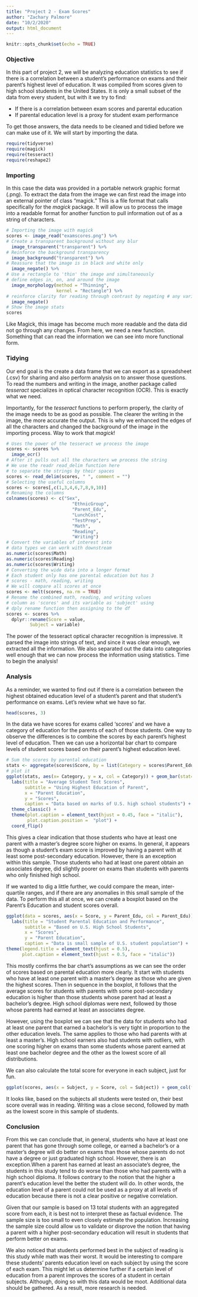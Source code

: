 ```yaml
---
title: "Project 2 - Exam Scores"
author: "Zachary Palmore"
date: "10/2/2020"
output: html_document
---
```


```r
knitr::opts_chunk$set(echo = TRUE)
```

### Objective

In this part of project 2, we will be analyzing education statistics to see if there is a correlation between a student's performance on exams and their parent's highest level of education. It was compiled from scores given to high school students in the United States. It is only a small subset of the data from every student, but with it we try to find:

  * If there is a correlation between exam scores and parental education 
  * If parental education level is a proxy for student exam performance

To get those answers, the data needs to be cleaned and tidied before we can make use of it. We will start by importing the data. 


```r
require(tidyverse)
require(magick)
require(tesseract)
require(reshape2)
```


\clearpage

### Importing

In this case the data was provided in a portable network graphic format (.png). To extract the data from the image we can first read the image into an external pointer of class "magick." This is a file format that calls specifically for the *magick* package. It will allow us to process the image into a readable format for another function to pull information out of as a string of characters.  


```r
# Importing the image with magick
scores <- image_read("examscores.png") %>% 
# Create a transparent background without any blur
  image_transparent("transparent") %>% 
# Reinforce the background transparency 
  image_background("transparent") %>%
# Reassure that the image is in black and white only
  image_negate() %>%
# Use a rectangle to 'thin' the image and simultaneously 
# define edges in, on, and around the image
  image_morphology(method = "Thinning", 
                   kernel = "Rectangle") %>%
# reinforce clarity for reading through contrast by negating # any variation in background colors 
  image_negate() 
# Show the image stats
scores
```

Like Magick, this image has become much more readable and the data did not go through any changes. From here, we need a new function. Something that can read the information we can see into more functional form. 

\clearpage

### Tidying

Our end goal is the create a data frame that we can export as a spreadsheet (.csv) for sharing and also perform analysis on to answer those questions. To read the numbers and writing in the image, another package called *tesseract* specializes in optical character recognition (OCR). This is exactly what we need.   

Importantly, for the *tesseract* functions to perform properly, the clarity of the image needs to be as good as possible. The clearer the writing in the image, the more accurate the output. This is why we enhanced the edges of all the characters and changed the background of the image in the importing process. Way to work that *magick*!   


```r
# Uses the power of the tesseract we process the image
scores <- scores %>%
  image_ocr() 
# After it pulls out all the characters we process the string
# We use the readr read_delim function here 
# to separate the strings by their spaces  
scores <- read_delim(scores, " ", comment = "")
# Selecting the useful columns
scores <- scores[,c(1,3,4,6,7,8,9,10)]
# Renaming the columns
colnames(scores) <- c("Sex",
                         "EthnicGroup",
                         "Parent_Edu",
                         "LunchCost",
                         "TestPrep",
                         "Math",
                         "Reading",
                         "Writing")
# Convert the variables of interest into
# data types we can work with downstream
as.numeric(scores$Math)
as.numeric(scores$Reading)
as.numeric(scores$Writing)
# Converting the wide data into a longer format 
# Each student only has one parental education but has 3 
# scores - math, reading, writing
# We will compare all scores at once
scores <- melt(scores, na.rm = TRUE)
# Rename the combined math, reading, and writing values 
# column as 'scores' and its variable as 'subject' using
# dply rename function then assigning to the df 
scores <- scores %>%
  dplyr::rename(Score = value, 
         Subject = variable)
```

The power of the tesseract optical character recognition is impressive. It parsed the image into strings of text, and since it was clear enough, we extracted all the information. We also separated out the data into categories well enough that we can now process the information using statistics. Time to begin the analysis!


\clearpage

### Analysis

As a reminder, we wanted to find out if there is a correlation between the highest obtained education level of a student's parent and that student's performance on exams. Let's review what we have so far. 

```r
head(scores, 3)
```

In the data we have scores for exams called 'scores' and we have a category of education for the parents of each of those students. One way to observe the differences is to combine the scores by each parent's highest level of education. Then we can use a horizontal bar chart to compare levels of student scores based on their parent's highest education level. 


```r
# Sum the scores by parental education 
stats <- aggregate(scores$Score, by = list(Category = scores$Parent_Edu), FUN = mean)
# plot it
ggplot(stats, aes(x= Category, y = x, col = Category)) + geom_bar(stat="identity", fill = "transparent", width = .5, size = 2) + 
  labs(title = "Average Student Test Scores",
       subtitle = "Using Highest Education of Parent",
       x = "Parent Education", 
       y = "Scores",  
       caption = "Data based on marks of U.S. high school students") +
  theme_classic() +
  theme(plot.caption = element_text(hjust = 0.45, face = "italic"), 
        plot.caption.position =  "plot") + 
  coord_flip()
```

This gives a clear indication that those students who have at least one parent with a master's degree score higher on exams. In general, it appears as though a student's exam score is improved by having a parent with at least some post-secondary education. However, there is an exception within this sample. Those students who had at least one parent obtain an associates degree, did slightly poorer on exams than students with parents who only finished high school. 

If we wanted to dig a little further, we could compare the mean, inter-quartile ranges, and if there are any anomalies in this small sample of the data. To perform this all at once, we can create a boxplot based on the Parent's Education and student scores overall. 

```r
ggplot(data = scores, aes(x = Score, y = Parent_Edu, col = Parent_Edu)) + geom_boxplot() + theme_classic() + 
  labs(title = "Student Parental Education and Performance",
       subtitle = "Based on U.S. High School Students", 
       x = "Scores", 
       y = "Parent Education",
       caption = "Data is small sample of U.S. student population") + 
theme(legend.title = element_text(hjust = 0.5), 
      plot.caption = element_text(hjust = 0.5, face = "italic"))
```

This mostly confirms the bar chart's assumptions as we can see the order of scores based on parental education more clearly. It start with students who have at least one parent with a master's degree as those who are given the highest scores. Then in sequence in the boxplot, it follows that the average scores for students with parents with some post-secondary education is higher than those students whose parent had at least a bachelor's degree. High school diplomas were next, followed by those whose parents had earned at least an associates degree.

However, using the boxplot we can see that the data for students who had at least one parent that earned a bachelor's is very tight in proportion to the other education levels. The same applies to those who had parents with at least a master's. High school earners also had students with outliers, with one scoring higher on exams than some students whose parent earned at least one bachelor degree and the other as the lowest score of all distributions.

We can also calculate the total score for everyone in each subject, just for fun.

```r
ggplot(scores, aes(x = Subject, y = Score, col = Subject)) + geom_col(fill = "light grey") + theme_classic()
```

It looks like, based on the subjects all students were tested on, their best score overall was in reading. Writing was a close second, followed by math as the lowest score in this sample of students. 

\clearpage

### Conclusion

From this we can conclude that, in general, students who have at least one parent that has gone through some college, or earned a bachelor's or a master's degree will do better on exams than those whose parents do not have a degree or just graduated high school. However, there is an exception.When a parent has earned at least an associate's degree, the students in this study tend to do worse than those who had parents with a high school diploma. It follows contrary to the notion that the higher a parent's education level the better the student will do. In other words, the education level of a parent could not be used as a proxy at all levels of education because there is not a clear positive or negative correlation.

Given that our sample is based on 13 total students with an aggregated score from each, it is best not to interpret these as factual evidence. The sample size is too small to even closely estimate the population. Increasing the sample size could allow us to validate or disprove the notion that having a parent with a higher post-secondary education will result in students that perform better on exams. 

We also noticed that students performed best in the subject of reading is this study while math was their worst. It would be interesting to compare these students' parents education level on each subject by using the score of each exam. This might let us determine further if a certain level of education from a parent improves the scores of a student in certain subjects. Although, doing so with this data would be moot. Additional data should be gathered. As a result, more research is needed.




